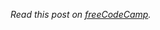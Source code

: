 _Read this post on [freeCodeCamp](https://www.freecodecamp.org/news/scope-and-closures-in-javascript/)._

<ConnectSection />
